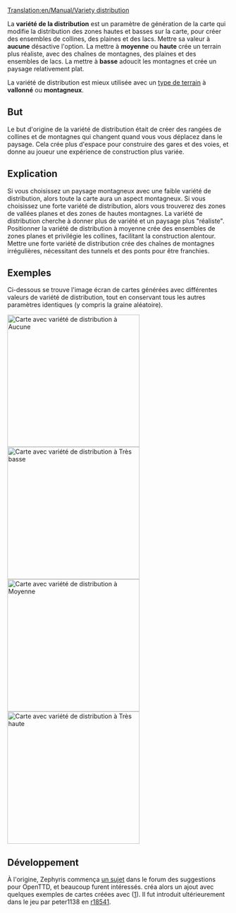 [[Translation:en/Manual/Variety distribution]]


La '''variété de la distribution''' est un paramètre de génération de la carte qui modifie la distribution des zones hautes et basses sur la carte, pour créer des ensembles de collines, des plaines et des lacs.
Mettre sa valeur à '''aucune''' désactive l'option. La mettre à '''moyenne''' ou '''haute''' crée un terrain plus réaliste, avec des chaînes de montagnes, des plaines et des ensembles de lacs. La mettre à '''basse''' adoucit les montagnes et crée un paysage relativement plat.

La variété de distribution est mieux utilisée avec un [[fr/Archive/Manual/Settings/Type de terrain|type de terrain]] à '''vallonné''' ou '''montagneux'''.

{{fr/Disponibilité|1.0}}

== But ==
Le but d'origine de la variété de distribution était de créer des rangées de collines et de montagnes qui changent quand vous vous déplacez dans le paysage. Cela crée plus d'espace pour construire des gares et des voies, et donne au joueur une expérience de construction plus variée.

== Explication ==
Si vous choisissez un paysage montagneux avec une faible variété de distribution, alors toute la carte aura un aspect montagneux. Si vous choisissez une forte variété de distribution, alors vous trouverez des zones de vallées planes et des zones de hautes montagnes. La variété de distribution cherche à donner plus de variété et un paysage plus "réaliste". Positionner la variété de distribution à moyenne crée des ensembles de zones planes et privilégie les collines, facilitant la construction alentour. Mettre une forte variété de distribution crée des chaînes de montagnes irrégulières, nécessitant des tunnels et des ponts pour être franchies.

== Exemples ==

Ci-dessous se trouve l'image écran de cartes générées avec différentes valeurs de variété de distribution, tout en conservant tous les autres paramètres identiques (y compris la graine aléatoire).

[[File:en/Manual/MapVarietyDistrNone.png|thumb|left|300px|Carte avec variété de distribution à '''Aucune''']]
[[File:en/Manual/MapVarietyDistrVLow.png|thumb|right|300px|Carte avec variété de distribution à '''Très basse''']]
[[File:en/Manual/MapVarietyDistrMedium.png|thumb|left|300px|Carte avec variété de distribution à '''Moyenne''']]
[[File:en/Manual/MapVarietyDistrVHigh.png|thumb|right|300px|Carte avec variété de distribution à '''Très haute''']]

{{en/-}}
== Développement ==
À l'origine, Zephyris commença [http://www.tt-forums.net/viewtopic.php?f=32&t=46338 un sujet] dans le forum des suggestions pour OpenTTD, et beaucoup furent intéressés. {{en/User|peter1138}} créa alors un ajout avec quelques exemples de cartes créées avec ([http://www.tt-forums.net/viewtopic.php?p=841457#p841457]). Il fut introduit ultérieurement dans le jeu par peter1138 en [http://hg.openttd.org/openttd/trunk.hg/rev/c3959fffa40a r18541].